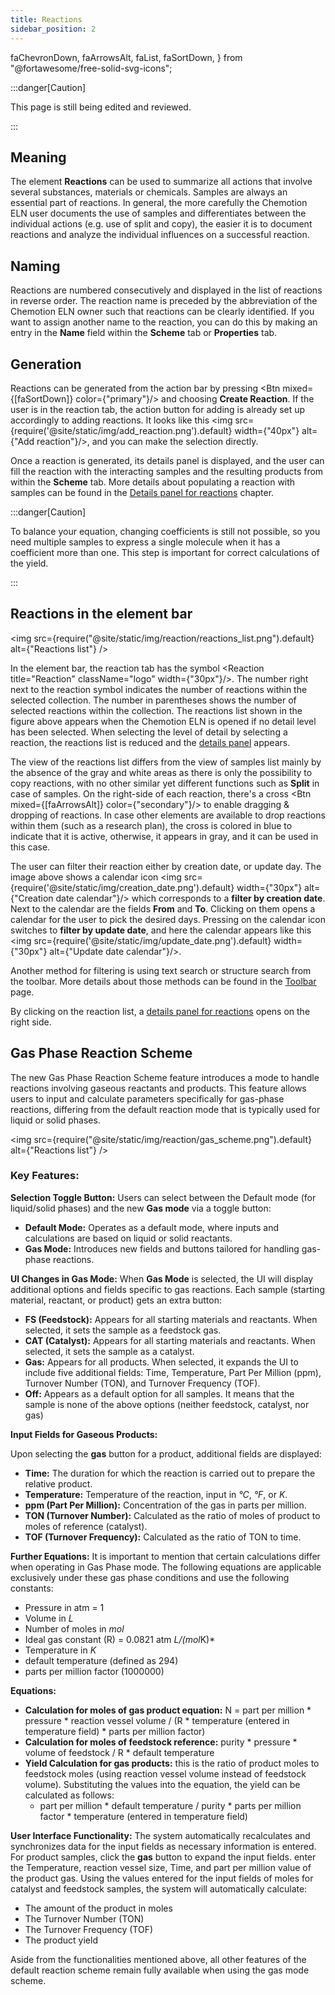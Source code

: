 ```yaml
---
title: Reactions
sidebar_position: 2
---
```


  faChevronDown,
  faArrowsAlt,
  faList,
  faSortDown,
} from "@fortawesome/free-solid-svg-icons";

:::danger[Caution]

This page is still being edited and reviewed.

:::

## Meaning

The element **Reactions** can be used to summarize all actions that involve several substances, materials or chemicals.
Samples are always an essential part of reactions.
In general, the more carefully the Chemotion ELN user documents the use of samples and differentiates between the individual actions
(e.g. use of split and copy), the easier it is to document reactions and analyze the individual influences on a successful reaction.

## Naming

Reactions are numbered consecutively and displayed in the list of reactions in reverse order.
The reaction name is preceded by the abbreviation of the Chemotion ELN owner such that reactions can be clearly identified.
If you want to assign another name to the reaction, you can do this by making an entry in the **Name** field within the **Scheme** tab or **Properties** tab.

## Generation

Reactions can be generated from the action bar by pressing <Btn mixed={[faSortDown]} color={"primary"}/> and choosing **Create Reaction**.
If the user is in the reaction tab, the action button for adding is already set up accordingly to adding reactions.
It looks like this <img src={require('@site/static/img/add_reaction.png').default} width={"40px"} alt={"Add reaction"}/>,
and you can make the selection directly.

Once a reaction is generated, its details panel is displayed, and the user can fill the reaction with the interacting samples and the resulting products from within the **Scheme** tab.
More details about populating a reaction with samples can be found in the [Details panel for reactions](../details#details-panel-for-reactions) chapter.

:::danger[Caution]

To balance your equation, changing coefficients is still not possible,
so you need multiple samples to express a single molecule when it has a coefficient more than one.
This step is important for correct calculations of the yield.

:::

## Reactions in the element bar

<img
  src={require("@site/static/img/reaction/reactions_list.png").default}
  alt={"Reactions list"}
/>

In the element bar, the reaction tab has the symbol <Reaction title="Reaction" className="logo" width={"30px"}/>.
The number right next to the reaction symbol indicates the number of reactions within the selected collection.
The number in parentheses shows the number of selected reactions within the collection.
The reactions list shown in the figure above appears when the Chemotion ELN is opened if no detail level has been selected.
When selecting the level of detail by selecting a reaction,
the reactions list is reduced and the [details panel](../details#details-panel-for-reactions) appears.

The view of the reactions list differs from the view of samples list mainly by the absence of the gray and
white areas as there is only the possibility to copy reactions,
with no other similar yet different functions such as **Split** in case of samples.
On the right-side of each reaction, there's a cross <Btn mixed={[faArrowsAlt]} color={"secondary"}/> to enable dragging & dropping of reactions.
In case other elements are available to drop reactions within them (such as a research plan),
the cross is colored in blue to indicate that it is active, otherwise, it appears in gray, and it can be used in this case.

The user can filter their reaction either by creation date, or update day.
The image above shows a calendar icon <img src={require('@site/static/img/creation_date.png').default} width={"30px"} alt={"Creation date calendar"}/>
which corresponds to a **filter by creation date**.
Next to the calendar are the fields **From** and **To**.
Clicking on them opens a calendar for the user to pick the desired days.
Pressing on the calendar icon switches to **filter by update date**,
and here the calendar appears like this <img src={require('@site/static/img/update_date.png').default} width={"30px"} alt={"Update date calendar"}/>.

Another method for filtering is using text search or structure search from the toolbar. More details about those methods can be found in the [Toolbar](../toolbar) page.

By clicking on the reaction list, a [details panel for reactions](../details#details-panel-for-reactions) opens on the right side.


## Gas Phase Reaction Scheme
The new Gas Phase Reaction Scheme feature introduces a mode to handle reactions involving gaseous reactants and products. This feature allows users to input and calculate parameters specifically for gas-phase reactions, differing from the default reaction mode that is typically used for liquid or solid phases.

<img
  src={require("@site/static/img/reaction/gas_scheme.png").default}
  alt={"Reactions list"}
/>

### Key Features:
 **Selection Toggle Button:** Users can select between the Default mode (for liquid/solid phases) and the new **Gas mode** via a toggle button:
- **Default Mode:** Operates as a default mode, where inputs and calculations are based on liquid or solid reactants.
- **Gas Mode:** Introduces new fields and buttons tailored for handling gas-phase reactions.

**UI Changes in Gas Mode:**
When **Gas Mode** is selected, the UI will display additional options and fields specific to gas reactions.
Each sample (starting material, reactant, or product) gets an extra button:

- **FS (Feedstock):** Appears for all starting materials and reactants. When selected, it sets the sample as a feedstock gas.
- **CAT (Catalyst):** Appears for all starting materials and reactants. When selected, it sets the sample as a catalyst.
- **Gas:** Appears for all products. When selected, it expands the UI to include five additional fields: Time, Temperature,
Part Per Million (ppm), Turnover Number (TON), and Turnover Frequency (TOF).
- **Off:** Appears as a default option for all samples. It means that the sample is none of the above options (neither feedstock, catalyst, nor gas)

**Input Fields for Gaseous Products:**

Upon selecting the **gas** button for a product, additional fields are displayed:
- **Time:** The duration for which the reaction is carried out to prepare the relative product.
- **Temperature:** Temperature of the reaction, input in *°C*, *°F*, or *K*.
- **ppm (Part Per Million):** Concentration of the gas in parts per million.
- **TON (Turnover Number):** Calculated as the ratio of moles of product to moles of reference (catalyst).
- **TOF (Turnover Frequency):** Calculated as the ratio of TON to time.

**Further Equations:**
It is important to mention that certain calculations differ when operating in Gas Phase mode. The following equations are applicable exclusively under these gas phase conditions and use the following constants:
  - Pressure in atm = 1
  - Volume in *L*
  - Number of moles in *mol*
  - Ideal gas constant (R) = 0.0821 atm *L/(mol*K)*
  - Temperature in *K*
  - default temperature (defined as 294)
  - parts per million factor (1000000)

**Equations:**

  - **Calculation for moles of gas product equation:** N = part per million *  pressure  *  reaction vessel volume / (R *  temperature (entered in temperature field) *  parts per million factor)
  - **Calculation for moles of feedstock reference:** purity *  pressure *  volume of feedstock  / R *  default temperature
  - **Yield Calculation for gas products:** this is the ratio of product moles to feedstock moles (using reaction vessel volume instead of feedstock volume).  Substituting the values into the equation, the yield can be calculated as follows:
    - part per million * default temperature / purity * parts per million factor * temperature (entered in temperature field)

**User Interface Functionality:**
The system automatically recalculates and synchronizes data for the input fields as necessary information is entered. For product samples, click the **gas** button to expand the input fields. enter the Temperature, reaction vessel size, Time, and part per million value of the product gas.
Using the values entered for the input fields of moles for catalyst and feedstock samples, the system will automatically calculate:
- The amount of the product in moles
- The Turnover Number (TON)
- The Turnover Frequency (TOF)
- The product yield

Aside from the functionalities mentioned above, all other features of the default reaction scheme remain fully available when using the gas mode scheme.